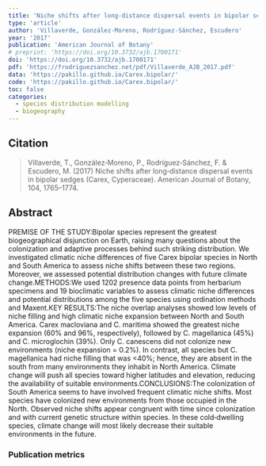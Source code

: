 ```yaml
---
title: 'Niche shifts after long‐distance dispersal events in bipolar sedges (Carex, Cyperaceae)'
type: 'article'
author: 'Villaverde, González‐Moreno, Rodríguez‐Sánchez, Escudero'
year: '2017'
publication: 'American Journal of Botany'
# preprint: 'https://doi.org/10.3732/ajb.1700171'
doi: 'https://doi.org/10.3732/ajb.1700171'
pdf: 'https://frodriguezsanchez.net/pdf/Villaverde_AJB_2017.pdf'
data: 'https://pakillo.github.io/Carex.bipolar/'
code: 'https://pakillo.github.io/Carex.bipolar/'
toc: false
categories: 
  - species distribution modelling
  - biogeography
---
```


## Citation

> Villaverde, T., González‐Moreno, P., Rodríguez‐Sánchez, F. & Escudero, M. (2017) Niche shifts after long‐distance dispersal events in bipolar sedges (Carex, Cyperaceae). American Journal of Botany, 104, 1765–1774.

## Abstract

<jats:sec><jats:title>PREMISE OF THE STUDY:</jats:title><jats:p>Bipolar species represent the greatest biogeographical disjunction on Earth, raising many questions about the colonization and adaptive processes behind such striking distribution. We investigated climatic niche differences of five <jats:italic>Carex</jats:italic> bipolar species in North and South America to assess niche shifts between these two regions. Moreover, we assessed potential distribution changes with future climate change.</jats:p></jats:sec><jats:sec><jats:title>METHODS:</jats:title><jats:p>We used 1202 presence data points from herbarium specimens and 19 bioclimatic variables to assess climatic niche differences and potential distributions among the five species using ordination methods and Maxent.</jats:p></jats:sec><jats:sec><jats:title>KEY RESULTS:</jats:title><jats:p>The niche overlap analyses showed low levels of niche filling and high climatic niche expansion between North and South America. <jats:italic>Carex macloviana</jats:italic> and <jats:italic>C. maritima</jats:italic> showed the greatest niche expansion (60% and 96%, respectively), followed by <jats:italic>C. magellanica</jats:italic> (45%) and <jats:italic>C. microglochin</jats:italic> (39%). Only <jats:italic>C. canescens</jats:italic> did not colonize new environments (niche expansion = 0.2%). In contrast, all species but <jats:italic>C. magellanica</jats:italic> had niche filling that was &lt;40%; hence, they are absent in the south from many environments they inhabit in North America. Climate change will push all species toward higher latitudes and elevation, reducing the availability of suitable environments.</jats:p></jats:sec><jats:sec><jats:title>CONCLUSIONS:</jats:title><jats:p>The colonization of South America seems to have involved frequent climatic niche shifts. Most species have colonized new environments from those occupied in the North. Observed niche shifts appear congruent with time since colonization and with current genetic structure within species. In these cold‐dwelling species, climate change will most likely decrease their suitable environments in the future.</jats:p></jats:sec>

### Publication metrics

<br>

<span class="__dimensions_badge_embed__" data-doi="10.3732/ajb.1700171" data-hide-zero-citations="true" data-legend="always"></span><script async src="https://badge.dimensions.ai/badge.js" charset="utf-8"></script>

<script type='text/javascript' src='https://d1bxh8uas1mnw7.cloudfront.net/assets/embed.js'></script><div data-badge-details="right" data-badge-type="medium-donut" data-doi="10.3732/ajb.1700171" data-hide-no-mentions="true" class="altmetric-embed"></div>

<div class="scite-badge" data-doi="10.3732/ajb.1700171" data-layout="horizontal" data-show-zero="false" data-show-labels="true"></div><link rel="stylesheet" type="text/css" href="https://cdn.scite.ai/badge/scite-badge-latest.min.css"><script async type="application/javascript" src="https://cdn.scite.ai/badge/scite-badge-latest.min.js"></script>

